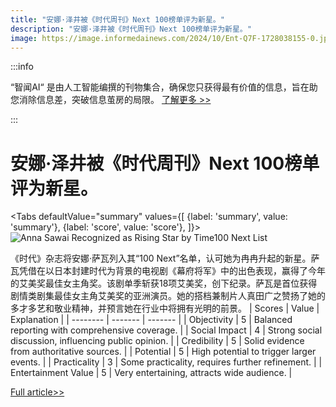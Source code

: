 ```yaml
---
title: "安娜·泽井被《时代周刊》Next 100榜单评为新星。"
description: "安娜·泽井被《时代周刊》Next 100榜单评为新星。"
image: https://image.informedainews.com/2024/10/Ent-Q7F-1728038155-0.jpg
---
```



:::info

“智闻AI“ 是由人工智能编撰的刊物集合，确保您只获得最有价值的信息，旨在助您消除信息差，突破信息茧房的局限。  [了解更多 >>](/)

:::

# 安娜·泽井被《时代周刊》Next 100榜单评为新星。


<Tabs
	defaultValue="summary"
	values={[
	{label: 'summary', value: 'summary'},
	{label: 'score', value: 'score'},
]}>
<TabItem value="summary">
<img
  src="https://image.informedainews.com/2024/10/Ent-Q7F-1728038155-0.jpg"
  alt="Anna Sawai Recognized as Rising Star by Time100 Next List"
/>



《时代》杂志将安娜·萨瓦列入其“100 Next”名单，认可她为冉冉升起的新星。萨瓦凭借在以日本封建时代为背景的电视剧《幕府将军》中的出色表现，赢得了今年的艾美奖最佳女主角奖。该剧单季斩获18项艾美奖，创下纪录。萨瓦是首位获得剧情类剧集最佳女主角艾美奖的亚洲演员。她的搭档兼制片人真田广之赞扬了她的多才多艺和敬业精神，并预言她在行业中将拥有光明的前景。
</TabItem>
<TabItem value="score">
	| Scores     | Value   | Explanation |
	| -------- | ------- | ------- |
	| Objectivity  | 5    | Balanced reporting with comprehensive coverage.    |
	| Social Impact | 4     | Strong social discussion, influencing public opinion.    |
	| Credibility    | 5    | Solid evidence from authoritative sources.    |
	| Potential    | 5    | High potential to trigger larger events.    |
	| Practicality    | 3    | Some practicality, requires further refinement.    |
	| Entertainment Value    | 5    | Very entertaining, attracts wide audience.    |
</TabItem>
</Tabs>

[Full article>>](https://www3.nhk.or.jp/nhkworld/en/news/20241003_08/)
